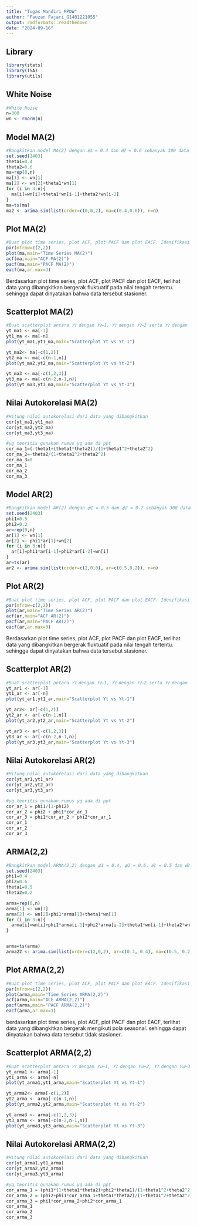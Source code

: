 ```yaml
---
title: "Tugas Mandiri MPDW"
author: "Fauzan Fajari_G1401221055"
output: rmdformats::readthedown
date: "2024-09-16"
---
```

## Library
```r
library(stats)
library(TSA)
library(utils)
```

## White Noise
```r
#White Noise
n=300
wn <- rnorm(n)
```

## Model MA(2)
```r
#Bangkitkan model MA(2) dengan 𝜃1 = 0.4 dan 𝜃2 = 0.6 sebanyak 300 data (Manual dan dengan arima.sim)
set.seed(2403)
theta1=0.4
theta2=0.6
ma=rep(0,n)
ma[1] <- wn[1]
ma[2] <- wn[2]+theta1*wn[1]
for (i in 3:n){
  ma[i]=wn[i]+theta1*wn[i-1]+theta2*wn[i-2]
}
ma=ts(ma)
ma2 <- arima.sim(list(order=c(0,0,2), ma=c(0.4,0.6)), n=n)

```

## Plot MA(2)
```r
#Buat plot time series, plot ACF, plot PACF dan plot EACF. Idenifikasi apakah data tersebut stasioner
par(mfrow=c(2,2))
plot(ma,main="Time Series MA(2)")
acf(ma,main="ACF MA(2)")
pacf(ma,main="PACF MA(2)")
eacf(ma,ar.max=3)
```
Berdasarkan plot time series, plot ACF, plot PACF dan plot EACF, terlihat data yang dibangkitkan bergerak fluktuatif pada nilai tengah tertentu. sehingga dapat dinyatakan bahwa data tersebut stasioner.

## Scatterplot MA(2)
```r
#Buat scatterplot antara 𝑌𝑡 dengan 𝑌𝑡−1, 𝑌𝑡 dengan 𝑌𝑡−2 serta 𝑌𝑡 dengan 𝑌𝑑−3
yt_ma1 <- ma[-1]
yt1_ma <- ma[-n]
plot(yt_ma1,yt1_ma,main="Scatterplot Yt vs Yt-1")

yt_ma2<- ma[-c(1,2)]
yt2_ma <- ma[-c(n-1,n)]
plot(yt_ma2,yt2_ma,main="Scatterplot Yt vs Yt-2")

yt_ma3 <- ma[-c(1,2,3)]
yt3_ma <- ma[-c(n-2,n-1,n)]
plot(yt_ma3,yt3_ma,main="Scatterplot Yt vs Yt-3")
```
## Nilai Autokorelasi MA(2)
```r
#Hitung nilai autokorelasi dari data yang dibangkitkan
cor(yt_ma1,yt1_ma)
cor(yt_ma2,yt2_ma)
cor(yt_ma3,yt3_ma)

#yg teoritis gunakan rumus yg ada di ppt
cor_ma_1=(-theta1+(theta1*theta2))/(1+theta1^2+theta2^2)
cor_ma_2=-theta2/(1+theta1^2+theta2^2)
cor_ma_3=0
cor_ma_1
cor_ma_2
cor_ma_3
```
## Model AR(2)
```r
#Bangkitkan model AR(2) dengan 𝜙1 = 0.5 dan 𝜙2 = 0.2 sebanyak 300 data (Manual dan dengan arima.sim)
set.seed(2403)
phi1=0.5
phi2=0.2
ar=rep(0,n)
ar[1] <- wn[1]
ar[2] <- phi1*ar[1]+wn[2]
for (i in 3:n){
  ar[i]=phi1*ar[i-1]+phi2*ar[i-2]+wn[i]
}
ar=ts(ar)
ar2 <- arima.sim(list(order=c(2,0,0), ar=c(0.5,0.2)), n=n)
```

## Plot AR(2)
```r
#Buat plot time series, plot ACF, plot PACF dan plot EACF. Idenifikasi apakah data tersebut stasioner
par(mfrow=c(2,2))
plot(ar,main="Time Series AR(2)")
acf(ar,main="ACF AR(2)")
pacf(ar,main="PACF AR(2)")
eacf(ar,ar.max=3)
```
Berdasarkan plot time series, plot ACF, plot PACF dan plot EACF, terlihat data yang dibangkitkan bergerak fluktuatif pada nilai tengah tertentu. sehingga dapat dinyatakan bahwa data tersebut stasioner.

## Scatterplot AR(2)
```r
#Buat scatterplot antara 𝑌𝑡 dengan 𝑌𝑡−1, 𝑌𝑡 dengan 𝑌𝑡−2 serta 𝑌𝑡 dengan 𝑌𝑑−3
yt_ar1 <- ar[-1]
yt1_ar <- ar[-n]
plot(yt_ar1,yt1_ar,main="Scatterplot Yt vs Yt-1")

yt_ar2<- ar[-c(1,2)]
yt2_ar <- ar[-c(n-1,n)]
plot(yt_ar2,yt2_ar,main="Scatterplot Yt vs Yt-2")

yt_ar3 <- ar[-c(1,2,3)]
yt3_ar <- ar[-c(n-2,n-1,n)]
plot(yt_ar3,yt3_ar,main="Scatterplot Yt vs Yt-3")
```
## Nilai Autokorelasi AR(2)
```r
#Hitung nilai autokorelasi dari data yang dibangkitkan
cor(yt_ar1,yt1_ar)
cor(yt_ar2,yt2_ar)
cor(yt_ar3,yt3_ar)

#yg teoritis gunakan rumus yg ada di ppt
cor_ar_1 = phi1/(1-phi2)
cor_ar_2 = phi2 + phi1*cor_ar_1
cor_ar_3 = phi1*cor_ar_2 + phi2*cor_ar_1
cor_ar_1
cor_ar_2
cor_ar_3

```

## ARMA(2,2)
```r
#Bangkitkan model ARMA(2,2) dengan 𝜙1 = 0.4, 𝜙2 = 0.6, 𝜃1 = 0.5 dan 𝜃2 = 0.2 sebanyak 300 data (Manual dan dengan arima.sim)
set.seed(2403)
phi1=0.4
phi2=0.6
theta1=0.5
theta2=0.2

arma=rep(0,n)
arma[1] <- wn[1]
arma[2] <- wn[2]+phi1*arma[1]+theta1*wn[1]
for (i in 3:n){
  arma[i]=wn[i]+phi1*arma[i-1]+phi2*arma[i-2]+theta1*wn[i-1]+theta2*wn[i-2]
}


arma=ts(arma)
arma22 <- arima.sim(list(order=c(2,0,2), ar=c(0.3, 0.4), ma=c(0.5, 0.2)), n=n)
```

## Plot ARMA(2,2)
```r
#Buat plot time series, plot ACF, plot PACF dan plot EACF. Idenifikasi apakah data tersebut stasioner
par(mfrow=c(2,2))
plot(arma,main="Time Series ARMA(2,2)")
acf(arma,main="ACF ARMA(2,2)")
pacf(arma,main="PACF ARMA(2,2)")
eacf(arma,ar.max=3)
```
berdasarkan plot time series, plot ACF, plot PACF dan plot EACF, terlihat data yang dibangkitkan bergerak mengikuti pola seasonal. sehingga dapat dinyatakan bahwa data tersebut tidak stasioner.

## Scatterplot ARMA(2,2)
```r
#Buat scatterplot antara 𝑌𝑡 dengan 𝑌𝑑−1, 𝑌𝑡 dengan 𝑌𝑑−2, 𝑌𝑡 dengan 𝑌𝑑−3
yt_arma1 <- arma[-1]
yt1_arma <- arma[-n]
plot(yt_arma1,yt1_arma,main="Scatterplot Yt vs Yt-1")

yt_arma2<- arma[-c(1,2)]
yt2_arma <- arma[-c(n-1,n)]
plot(yt_arma2,yt2_arma,main="Scatterplot Yt vs Yt-2")

yt_arma3 <- arma[-c(1,2,3)]
yt3_arma <- arma[-c(n-2,n-1,n)]
plot(yt_arma3,yt3_arma,main="Scatterplot Yt vs Yt-3")
```
## Nilai Autokorelasi ARMA(2,2)
```r
#Hitung nilai autokorelasi dari data yang dibangkitkan
cor(yt_arma1,yt1_arma)
cor(yt_arma2,yt2_arma)
cor(yt_arma3,yt3_arma)

#yg teoritis gunakan rumus yg ada di ppt
cor_arma_1 = (phi1*(1+theta1*theta2)+phi2*theta1)/(1+theta1^2+theta2^2)
cor_arma_2 = (phi2+phi1*cor_arma_1+theta1*theta2)/(1+theta1^2+theta2^2)
cor_arma_3 = phi1*cor_arma_2+phi2*cor_arma_1
cor_arma_1
cor_arma_2
cor_arma_3
```



